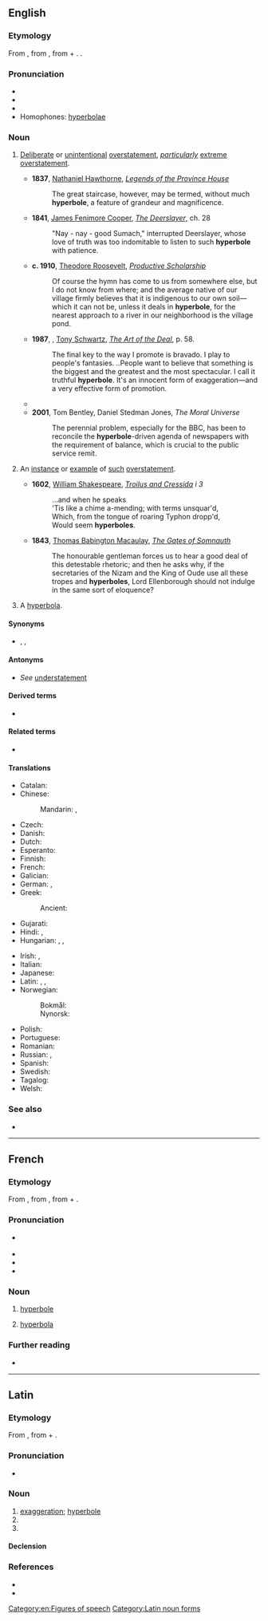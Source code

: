 ==English==
{{was wotd|2006|May|5}}
{{wikipedia}}

===Etymology===
From {{der|en|la|hyperbolē}}, from {{der|en|grc|ὑπερβολή||excess, exaggeration}}, from {{m|grc|ὑπέρ||above}} + {{m|grc|βάλλω||I throw}}. {{doublet|en|hyperbola}}.

===Pronunciation===
* {{IPA|en|/haɪˈpɝːbəli/}}
* {{audio|en|en-us-hyperbole.ogg|Audio (US)}}
* {{audio|en|en-au-hyperbole.ogg|Audio (AU)}}
* Homophones: [[hyperbolae]]

===Noun===
{{en-noun|~}}

# {{lb|en|uncountable|rhetoric|literature}} [[deliberate|Deliberate]] or [[unintentional]] [[overstatement]], ''[[particularly]]'' [[extreme]] [[overstatement]].
#* '''1837''', [[w:Nathaniel Hawthorne|Nathaniel Hawthorne]], ''[[s:Legends of the Province House|Legends of the Province House]]''
#*: The great staircase, however, may be termed, without much '''hyperbole''', a feature of grandeur and magnificence.
#* '''1841''', [[w:James Fenimore Cooper|James Fenimore Cooper]], ''[[s:The Deerslayer|The Deerslayer]]'', ch. 28
#*: "Nay - nay - good Sumach," interrupted Deerslayer, whose love of truth was too indomitable to listen to such '''hyperbole''' with patience.
#* '''c. 1910''', [[w:Theodore Roosevelt|Theodore Roosevelt]], ''[[s:Productive Scholarship|Productive Scholarship]]''
#*: Of course the hymn has come to us from somewhere else, but I do not know from where; and the average native of our village firmly believes that it is indigenous to our own soil—which it can not be, unless it deals in '''hyperbole''', for the nearest approach to a river in our neighborhood is the village pond.
#* '''1987''', {{w|Donald Trump}}, [[w:Tony Schwartz (author)|Tony Schwartz]], ''[[wikiquote:Donald Trump#Trump: The Art of the Deal (1987)|The Art of the Deal]]'', p. 58.
#*: The final key to the way I promote is bravado. I play to people's fantasies. ..People want to believe that something is the biggest and the greatest and the most spectacular. I call it truthful '''hyperbole'''. It's an innocent form of exaggeration—and a very effective form of promotion.
#* {{quote-book|en|author= Richard Klein |chapter= Introduction |title= Cigarettes are sublime |edition= Paperback |location= Durham |publisher= Duke University Press |year= 1995 |year_published= 1993 |isbn= 0-8223-1641-2 |oclc= 613939086 |page= 17 |pageurl= https://books.google.com/books?id=E0i4xgH4vOgC&pg=PA17&lpg=PA17&dq=hyperbole |passage= ''In these circumstances, '''hyperbole''' is called for, the rhetorical figure that raises its objects up, excessively, way above their actual merit : it is not to deceive by exaggeration that one overshoots the mark, but to allow the true value, the truth of what is insufficiently valued, to appear.''}}
#* '''2001''', Tom Bentley, Daniel Stedman Jones, ''The Moral Universe''
#*: The perennial problem, especially for the BBC, has been to reconcile the '''hyperbole'''-driven agenda of newspapers with the requirement of balance, which is crucial to the public service remit.
# {{lb|en|countable}} An [[instance]] or [[example]] of [[such]] [[overstatement]].
#* '''1602''', [[w:William Shakespeare|William Shakespeare]], ''[[s:Troilus and Cressida|Troilus and Cressida]] i 3''
#*: ...and when he speaks<br/>'Tis like a chime a-mending; with terms unsquar'd,<br/>Which, from the tongue of roaring Typhon dropp'd,<br/>Would seem '''hyperboles'''.
#* '''1843''', [[w:Thomas Babington Macaulay|Thomas Babington Macaulay]], ''[[s:The Gates of Somnauth|The Gates of Somnauth]]''
#*: The honourable gentleman forces us to hear a good deal of this detestable rhetoric; and then he asks why, if the secretaries of the Nizam and the King of Oude use all these tropes and '''hyperboles''', Lord Ellenborough should not indulge in the same sort of eloquence?
# {{lb|en|countable|obsolete}} A [[hyperbola]].

====Synonyms====
* {{sense|rhetoric}} {{l|en|overstatement}}, {{l|en|exaggeration}}, {{l|en|auxesis}}

====Antonyms====
* {{sense|rhetoric}} ''See'' [[understatement]]

====Derived terms====
* {{l|en|hyperbolic}}

====Related terms====
* {{l|en|hyperbola}}

====Translations====
{{trans-top|rhetorical device}}
* Catalan: {{t+|ca|hipèrbole|f}}
* Chinese:
*: Mandarin: {{t+|cmn|誇張法|sc=Hani}}, {{t+|cmn|夸张法|tr=kuāzhāngfǎ|sc=Hani}}
* Czech: {{t+|cs|nadsázka|f}}
* Danish: {{t|da|hyperbel|c}}
* Dutch: {{t+|nl|hyperbool}}
* Esperanto: {{t+|eo|hiperbolo}}
* Finnish: {{t+|fi|hyperbola}}
* French: {{t+|fr|hyperbole|f}}
* Galician: {{t|gl|hipérbole|f}}
* German: {{t+|de|Hyperbel|f}}, {{t+|de|Übertreibung|f}}
* Greek: {{t+|el|υπερβολή|f}}
*: Ancient: {{t|grc|ὑπερβολή|f}}
* Gujarati: {{t|gu|અતિશયોક્તિ}}
* Hindi: {{t+|hi|अत्युक्ति|f}}, {{t+|hi|अतिशयोक्ति|f}}
* Hungarian: {{t+|hu|túlzás}}, {{gloss|rarely}} {{t+|hu|nagyítás}}, {{gloss|rarely}} {{t+|hu|hiperbola}}
{{trans-mid}}
* Irish: {{t|ga|urtheilgean|m}}, {{t|ga|hipearbóil|f}}
* Italian: {{t+|it|iperbole|f}}
* Japanese: {{t+|ja|誇張|tr=Kochō|sc=Jpan}}
* Latin: {{t|la|hyperbole|f}}, {{t|la|nimietas}}, {{t|la|superlatio}}
* Norwegian:
*: Bokmål: {{t+|nb|hyperbol|m}}
*: Nynorsk: {{t|nn|hyperbol|m}}
* Polish: {{t+|pl|hiperbola|f}}
* Portuguese: {{t+|pt|hipérbole|f}}
* Romanian: {{t+|ro|hiperbolă|f}}
* Russian: {{t+|ru|гипе́рбола|f}}, {{t+|ru|преувеличе́ние|n}}
* Spanish: {{t+|es|hipérbole|f}}
* Swedish: {{t+|sv|hyperbol|c}}
* Tagalog: {{t|tl|sawig}}
* Welsh: {{t|cy|gormodiaith|f}}
{{trans-bottom}}

===See also===
* {{l|en|adynaton}}

[[Category:en:Figures of speech]]

----

==French==

===Etymology===
From {{etyl|la|fr}} {{m|la|hyperbole}}, from {{etyl|grc|fr}} {{m|grc|ὑπερβολή||excess, exaggeration}}, from {{m|grc|ὑπέ||above}} + {{m|grc|βάλλω||I throw}}.

===Pronunciation===
* {{fr-muteh}} {{fr-IPA}}
* {{audio|fr|LL-Q150 (fra)-Lepticed7-hyperbole.wav|Audio}}
* {{homophones|fr|hyperboles}}
* {{hyphenation|fr|hy|per|bole}}

===Noun===
{{fr-noun|f}}

# {{lb|fr|rhetoric}} [[hyperbole#English|hyperbole]]
# {{lb|fr|geometry}} [[hyperbola]]

===Further reading===
* {{R:TLFi}}

----

==Latin==

===Etymology===
From {{der|la|grc|ὑπερβολή||excess, exaggeration}}, from {{m|grc|ὑπέ||above}} + {{m|grc|βάλλω||I throw}}.

===Pronunciation===
* {{la-IPA|hyperbolē|eccl=yes}}

===Noun===
{{la-noun|hyperbolē<1>}}

# [[exaggeration]]; [[#English|hyperbole]]
# {{inflection of|la|hyperbolē||abl|s}}
# {{inflection of|la|hyperbolē||voc|s}}

====Declension====
{{la-ndecl|hyperbolē<1>}}

===References===
* {{R:L&S}}
* {{R:Gaffiot}}

[[Category:Latin noun forms]]